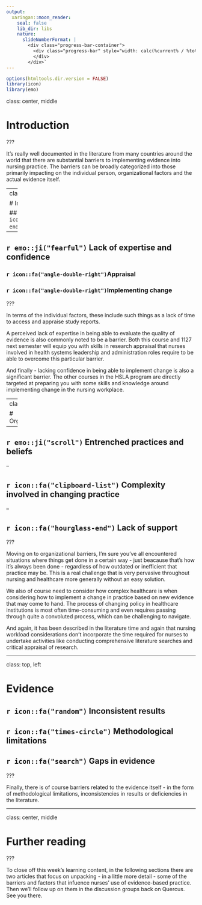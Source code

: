 ```yaml
---
output:
  xaringan::moon_reader:
    seal: false
    lib_dir: libs
    nature:
      slideNumberFormat: |
        <div class="progress-bar-container">
          <div class="progress-bar" style="width: calc(%current% / %total% * 100%);">
          </div>
        </div>`
---
```


```r
options(htmltools.dir.version = FALSE)
library(icon)
library(emo)
```

class:  center, middle

# Introduction


???

It's really well documented in the literature from many countries around the world that there are substantial barriers to implementing evidence into nursing practice. The barriers can be broadly categorized into those primarily impacting on the individual person, organizational factors and the actual evidence itself.

---
class: top, left

# Individual


## `r icon::fa("hourglass-end")` Lack of time

--

## `r emo::ji("fearful")` Lack of expertise and confidence

### `r icon::fa("angle-double-right")`Appraisal

### `r icon::fa("angle-double-right")`Implementing change

???

In terms of the individual factors, these include such things as a lack of time to access and appraise study reports. 

A perceived lack of expertise in being able to evaluate the quality of evidence is also commonly noted to be a barrier. Both this course and 1127 next semester will equip you with skills in research appraisal that nurses involved in health systems leadership and administration roles require to be able to overcome this particular barrier. 

And finally - lacking confidence in being able to implement change is also a significant barrier. The other courses in the HSLA program are directly targeted at preparing you with some skills and knowledge around implementing change in the nursing workplace.

---
class: top, left

# Organizational

--

## `r emo::ji("scroll")` Entrenched practices and beliefs

--

## `r icon::fa("clipboard-list")` Complexity involved in changing practice

--

## `r icon::fa("hourglass-end")` Lack of support

???

Moving on to organizational barriers, I'm sure you've all encountered situations where things get done in a certain way - just beacause that's how it's always been done - regardless of how outdated or inefficient that practice may be. This is a real challenge that is very pervasive throughout nursing and healthcare more generally without an easy solution. 

We also of course need to consider how complex healthcare is when considering how to implement a change in practice based on new evidence that may come to hand. The process of changing policy in healthcare institutions is most often time-consuming and even requires passing through quite a convoluted process, which can be challenging to navigate. 

And again, it has been described in the literature time and again that nursing workload considerations don't incorporate the time required for nurses to undertake activities like conducting comprehensive literature searches and critical appraisal of research. 

---

class: top, left

# Evidence


## `r icon::fa("random")` Inconsistent results

## `r icon::fa("times-circle")` Methodological limitations

## `r icon::fa("search")` Gaps in evidence



???

Finally, there is of course barriers related to the evidence itself - in the form of methodological limitations, inconsistencies in results or deficiencies in the literature.

---

class: center, middle

# Further reading

???

To close off this week's learning content, in the following sections there are two articles that focus on unpacking - in a little more detail - some of the barriers and factors that infuence nurses' use of evidence-based practice. Then we'll follow up on them in the discussion groups back on Quercus. See you there.

